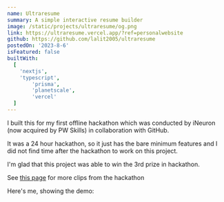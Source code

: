```yaml
---
name: Ultraresume
summary: A simple interactive resume builder
image: /static/projects/ultraresume/og.png
link: https://ultraresume.vercel.app/?ref=personalwebsite
github: https://github.com/lalit2005/ultraresume
postedOn: '2023-8-6'
isFeatured: false
builtWith:
  [
    'nextjs',
    'typescript',
		'prisma',
		'planetscale',
		'vercel'
  ]
---
```



I built this for my first offline hackathon which was conducted by iNeuron (now acquired by PW Skills) in
collaboration with GitHub.

It was a 24 hour hackathon, so it just has the bare minimum features and I did not find time after the
hackathon to work on this project. 

I'm glad that this project was able to win the 3rd prize in hackathon.

See [this page](/more/ineuron-hackathon) for more clips from the hackathon

Here's me, showing the demo:

<YtEmbed src='https://www.youtube.com/embed/d23I96P22BA?start=3251&feature=oembed&start=3251' text='Ultraresume introduction' />
